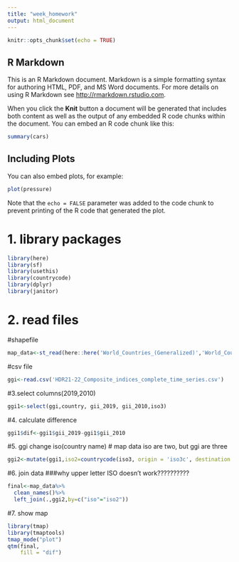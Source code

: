 ```yaml
---
title: "week_homework"
output: html_document
---
```


```r
knitr::opts_chunk$set(echo = TRUE)
```

## R Markdown

This is an R Markdown document. Markdown is a simple formatting syntax for authoring HTML, PDF, and MS Word documents. For more details on using R Markdown see <http://rmarkdown.rstudio.com>.

When you click the **Knit** button a document will be generated that includes both content as well as the output of any embedded R code chunks within the document. You can embed an R code chunk like this:

```r
summary(cars)
```

## Including Plots

You can also embed plots, for example:

```r
plot(pressure)
```

Note that the `echo = FALSE` parameter was added to the code chunk to prevent printing of the R code that generated the plot.

# 1. library packages
```r
library(here)
library(sf)
library(usethis)
library(countrycode)
library(dplyr)
library(janitor)
```

# 2. read files
#shapefile
```r
map_data<-st_read(here::here('World_Countries_(Generalized)','World_Countries__Generalized_.shp'))
```
#csv file
```r
ggi<-read.csv('HDR21-22_Composite_indices_complete_time_series.csv')
```
#3.select columns(2019,2010)
```r
ggi1<-select(ggi,country, gii_2019, gii_2010,iso3)
```
#4. calculate difference
```r
ggi1$dif<-ggi1$gii_2019-ggi1$gii_2010
```
#5. ggi change iso(country name)
# map data iso are two, but ggi are three
```r
ggi2<-mutate(ggi1,iso2=countrycode(iso3, origin = 'iso3c', destination = 'iso2c'))
```
#6. join data
###why upper letter ISO doesn't work??????????
```r
final<-map_data%>%
  clean_names()%>%
  left_join(.,ggi2,by=c("iso"="iso2"))
```
#7. show map
```r
library(tmap)
library(tmaptools)
tmap_mode("plot")
qtm(final, 
    fill = "dif")
    
```

